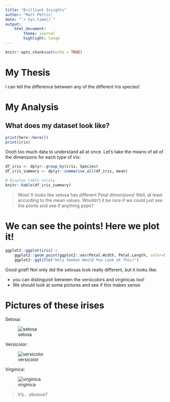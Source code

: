 ```yaml
---
title: "Brilliant Insights"
author: "Matt Pettis"
date: "`r Sys.time()`"
output:
    html_document:
        theme: journal
        highlight: tango
---
```


```r
knitr::opts_chunk$set(echo = TRUE)
```

# My Thesis

I can tell the difference between any of the different iris species!



# My Analysis

## What does my dataset look like?

```r
print(here::here())
print(iris)
```

Oooh too much data to understand all at once.  Let's take the means of all of
the dimensions for each type of iris:

```r
df_iris <- dplyr::group_by(iris, Species)
df_iris_summary <- dplyr::summarise_all(df_iris, mean)

# Display table nicely
knitr::kable(df_iris_summary)
```

> Wow!  It looks like setosa has different Petal dimensions!
> Well, at least according to the mean values.  Wouldn't it be nice if we could
just see the points and see if anything pops?





# We can see the points!  Here we plot it!

```r
ggplot2::ggplot(iris) +
    ggplot2::geom_point(ggplot2::aes(Petal.Width, Petal.Length, color=Species)) +
    ggplot2::ggtitle("Holy Smokes Would You Look at This!")
```

Good grief!  Not only did the setosas look really different, but it looks like:

- you can distinguish between the versicolors and virginicas too!
- We should look at some pictures and see if this makes sense:



# Pictures of these irises

Setosa:

![setosa](`r file.path(here::here(), "img", "setosa.jpg")`)

Versicolor:

![versicolor](`r file.path(here::here(), "img", "versicolor.jpg")`)

Virginica:

![virginica](`r file.path(here::here(), "img", "virginica.jpg")`)

> It's... obvious?

